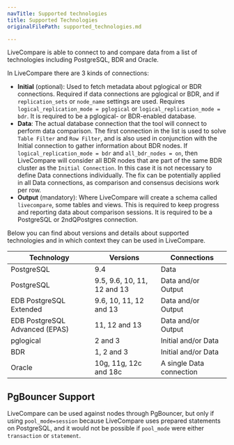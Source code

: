 ```yaml
---
navTitle: Supported technologies
title: Supported Technologies
originalFilePath: supported_technologies.md

---
```


LiveCompare is able to connect to and compare data from a list of technologies
including PostgreSQL, BDR and Oracle.

In LiveCompare there are 3 kinds of connections:

-   **Initial** (optional): Used to fetch metadata about pglogical or BDR
    connections. Required if data connections are pglogical or BDR, and if
    `replication_sets` or `node_name` settings are used. Requires
    `logical_replication_mode = pglogical` or `logical_replication_mode = bdr`. It
    is required to be a pglogical- or BDR-enabled database.
-   **Data**: The actual database connection that the tool will connect to perform
    data comparison. The first connection in the list is used to solve `Table
    Filter` and `Row Filter`, and is also used in conjunction with the Initial
    connection to gather information about BDR nodes. If
    `logical_replication_mode = bdr` and `all_bdr_nodes = on`, then LiveCompare will
    consider all BDR nodes that are part of the same BDR cluster as the `Initial
    Connection`. In this case it is not necessary to define Data connections
    individually. The fix can be potentially applied in all Data connections, as comparison
    and consensus decisions work per row.
-   **Output** (mandatory): Where LiveCompare will create a schema called
    `livecompare`, some tables and views. This is required to keep progress and
    reporting data about comparison sessions. It is required to be a PostgreSQL or
    2ndQPostgres connection.

Below you can find about versions and details about supported technologies and
in which context they can be used in LiveCompare.

| Technology                     | Versions                    | Connections              |
| ------------------------------ | --------------------------- | ------------------------ |
| PostgreSQL                     | 9.4                         | Data                     |
| PostgreSQL                     | 9.5, 9.6, 10, 11, 12 and 13 | Data and/or Output       |
| EDB PostgreSQL Extended        | 9.6, 10, 11, 12 and 13      | Data and/or Output       |
| EDB PostgreSQL Advanced (EPAS) | 11, 12 and 13               | Data and/or Output       |
| pglogical                      | 2 and 3                     | Initial and/or Data      |
| BDR                            | 1, 2 and 3                  | Initial and/or Data      |
| Oracle                         | 10g, 11g, 12c and 18c       | A single Data connection |

## PgBouncer Support

LiveCompare can be used against nodes through PgBouncer, but only if using
`pool_mode=session` because LiveCompare uses prepared statements on PostgreSQL,
and it would not be possible if `pool_mode` were either `transaction` or
`statement`.
